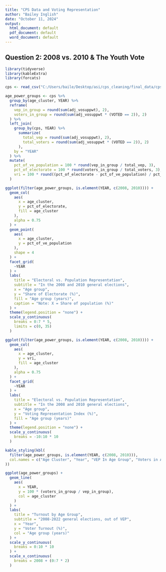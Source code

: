 ```yaml
---
title: "CPS Data and Voting Representation"
author: "Bailey Inglish"
date: "October 11, 2024"
output:
  html_document: default
  pdf_document: default
  word_document: default
---
```


## Question 2: 2008 vs. 2010 & The Youth Vote

```r
library(tidyverse)
library(kableExtra)
library(forcats)

cps <- read_csv("C:/Users/baile/Desktop/asi/cps_cleaning/final_data/cps_clean_ipums_2008-2022.csv")

age_power_groups <- cps %>%
  group_by(age_cluster, YEAR) %>%
  reframe(
    vep_in_group = round(sum(adj_vosuppwt), 2),
    voters_in_group = round(sum(adj_vosuppwt * (VOTED == 2)), 2)
  ) %>%
  left_join(
    group_by(cps, YEAR) %>%
      summarize(
        total_vep = round(sum(adj_vosuppwt), 2),
        total_voters = round(sum(adj_vosuppwt * (VOTED == 2)), 2)
      ),
    by = "YEAR"
  ) %>%
  mutate(
    pct_of_ve_population = 100 * round(vep_in_group / total_vep, 3),
    pct_of_electorate = 100 * round(voters_in_group / total_voters, 3),
    vri = 100 * round((pct_of_electorate - pct_of_ve_population) / pct_of_ve_population, 3) # (True - Obs) / True
  )

ggplot(filter(age_power_groups, is.element(YEAR, c(2008, 2010)))) +
  geom_col(
    aes(
      x = age_cluster,
      y = pct_of_electorate,
      fill = age_cluster
    ),
    alpha = 0.75
  ) +
  geom_point(
    aes(
      x = age_cluster,
      y = pct_of_ve_population
    ),
    shape = 4
  ) +
  facet_grid(
    ~YEAR
  ) +
  labs(
    title = "Electoral vs. Population Representation",
    subtitle = "In the 2008 and 2010 general elections",
    x = "Age group",
    y = "Share of Electorate (%)",
    fill = "Age group (years)",
    caption = "Note: X = Share of population (%)"
  ) +
  theme(legend.position = "none") +
  scale_y_continuous(
    breaks = 0:7 * 5,
    limits = c(0, 35)
  )

ggplot(filter(age_power_groups, is.element(YEAR, c(2008, 2010)))) +
  geom_col(
    aes(
      x = age_cluster,
      y = vri,
      fill = age_cluster
    ),
    alpha = 0.75
  ) +
  facet_grid(
    ~YEAR
  ) +
  labs(
    title = "Electoral vs. Population Representation",
    subtitle = "In the 2008 and 2010 general elections",
    x = "Age group",
    y = "Voting Representation Index (%)",
    fill = "Age group (years)"
  ) +
  theme(legend.position = "none") +
  scale_y_continuous(
    breaks = -10:10 * 10
  )

kable_styling(kbl(
  filter(age_power_groups, is.element(YEAR, c(2008, 2010))),
  col.names = c("Age Cluster", "Year", "VEP In Age Group", "Voters in Age Group", "Total VEP", "Total Voters", "% of Voting Eligible Population", "% of Electorate", "VRI = 100 * (% elec - % pop) / % pop")
))

ggplot(age_power_groups) +
  geom_line(
    aes(
      x = YEAR,
      y = 100 * (voters_in_group / vep_in_group),
      col = age_cluster
    )
  ) +
  labs(
    title = "Turnout by Age Group",
    subtitle = "2008-2022 general elections, out of VEP",
    x = "Year",
    y = "Voter Turnout (%)",
    col = "Age group (years)"
  ) +
  scale_y_continuous(
    breaks = 0:10 * 10
  ) +
  scale_x_continuous(
    breaks = 2008 + (0:7 * 2)
  )
```